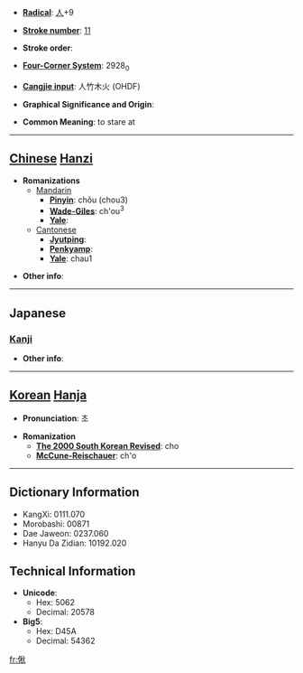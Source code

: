 * '''[[Wiktionary:Chinese radical index| Radical]]''': [[Wiktionary:Chinese radical index 人|人]]+9

* '''[[Wiktionary:Chinese total strokes index|Stroke number]]''': [[Wiktionary:Chinese total strokes index 11|11]]

* '''Stroke order''': 

* '''[[Wiktionary:Chinese four corner index|Four-Corner System]]''': 2928<sub>0</sub>

* '''[[Wiktionary:Chinese Cangjie index|Cangjie input]]''': 人竹木火 (OHDF)

* '''Graphical Significance and Origin''': 

* '''Common Meaning''': to stare at

----

== [[Chinese]] [[Hanzi]] ==

* '''Romanizations'''
** [[Mandarin]]
*** '''[[Pinyin]]''': chǒu (chou3)
*** '''[[Wade-Giles]]''': ch'ou<sup>3</sup>
*** '''[[Yale]]''': 
**[[Cantonese]]
***'''[[Jyutping]]''':
***'''[[Penkyamp]]''': 
***'''[[Yale]]''': chau1

* '''Other info''': 

----

==Japanese==
===[[Kanji]]===
{{kanji|on readings=[[せう]] (seu)|kun readings=[[いつくしまない]] (itsukushimanai), [[うれへるさま]] (ureherusama)}}

* '''Other info''':  

----

== [[Korean]] [[Hanja]] ==

* '''Pronunciation''': 초

* '''Romanization'''
** '''[[The 2000 South Korean Revised Romanization|The 2000 South Korean Revised]]''': cho
** '''[[McCune-Reischauer]]''': ch'o

----

== Dictionary Information ==

* KangXi: 0111.070
* Morobashi: 00871
* Dae Jaweon: 0237.060
* Hanyu Da Zidian: 10192.020

== Technical Information ==

* '''Unicode''':
** Hex: 5062
** Decimal: 20578
* '''Big5''':
** Hex: D45A
** Decimal: 54362

[[fr:偢]]